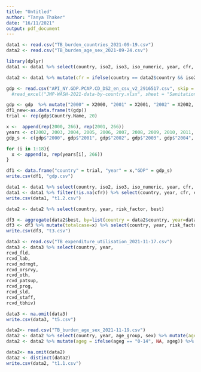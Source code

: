 ```yaml
---
title: "Untitled"
author: "Tanya Thaker"
date: "16/11/2021"
output: pdf_document
---
```


```r
data1 <- read.csv("TB_burden_countries_2021-09-19.csv")
data2 <- read.csv("TB_burden_age_sex_2021-09-24.csv")
```

```r
library(dplyr)
data1 <- data1 %>% select(country, iso2, iso3, iso_numeric, year, cfr, e_inc_num)
```

```r
data2 <- data1 %>% mutate(cfr = ifelse(country == data2$country && iso2 == data2$iso2 && iso3 == data2$iso3 && iso_numeric == data2$iso_numeric && year == data2$year, data2$cfr, NA))
```
 
```r
gdp <- read.csv("API_NY.GDP.PCAP.CD_DS2_en_csv_v2_2916517.csv", skip = 4)
  #read_excel("JMP-WASH-2021-data-by-country.xlsx", sheet = "Sanitation", skip=1)

gdp <- gdp  %>% mutate("2000" = X2000, "2001" = X2001, "2002" = X2002, "2003" = X2003, "2004" = X2004, "2005" = X2005, "2006" = X2006, "2007" = X2007, "2008" = X2008, "2009" = X2009, "2010" = X2010, "2011" = X2011, "2012" = X2012, "2013" = X2013, "2014" = X2014, "2015" = X2015, "2016" = X2016, "2017" = X2017, "2018" = X2018, "2019" = X2019) %>% select(Country.Name, "2000", "2001", "2002", "2003", "2004", "2005", "2006", "2007", "2008", "2009", "2010", "2011", "2012", "2013", "2014", "2015", "2016", "2017", "2018", "2019")
df1_new<-as.data.frame(t(gdp))
trial <- rep(gdp$Country.Name, 20) 

x <-  append(rep(2000, 266), rep(2001, 266))
years <- c(2002, 2003, 2004, 2005, 2006, 2007, 2008, 2009, 2010, 2011, 2012, 2013, 2014, 2015, 2016, 2017, 2018, 2019)
gdp_s <- c(gdp$"2000", gdp$"2001", gdp$"2002", gdp$"2003", gdp$"2004", gdp$"2005", gdp$"2006", gdp$"2007", gdp$"2008", gdp$"2009", gdp$"2010", gdp$"2011", gdp$"2012", gdp$"2013", gdp$"2014", gdp$"2015", gdp$"2016", gdp$"2017", gdp$"2018", gdp$"2019")

for (i in 1:18){
  x <- append(x, rep(years[i], 266))
}

df1 <- data.frame("country" = trial, "year" = x,"GDP" = gdp_s)
write.csv(df1, "gdp.csv")
```

```r
data1 <- data1 %>% select(country, iso2, iso3, iso_numeric, year, cfr, e_inc_num)
data1 <- data1 %>% filter(!is.na(cfr)) %>% select(country, year, cfr, e_inc_num)
write.csv(data1, "t1.2.csv")

```


```r
data2 <- data2 %>% select(country, year, risk_factor, best)

df3 <- aggregate(data2$best, by=list(country = data2$country, year=data2$year, risk_factor=data2$risk_factor), FUN=sum)
df3 <- df3 %>% mutate(totalcase=x) %>% select(country, year, risk_factor, totalcase)
write.csv(df3, "t3.csv")
```

```r
data3 <- read.csv("TB_expenditure_utilisation_2021-11-17.csv")
data3 <- data3 %>% select(country, year,
rcvd_fld,
rcvd_lab,
rcvd_mdrmgt,
rcvd_orsrvy,
rcvd_oth,
rcvd_patsup,
rcvd_prog,
rcvd_sld,
rcvd_staff,
rcvd_tbhiv)
```
```r
data3 <- na.omit(data3)
write.csv(data3, "t5.csv")
```


```r
data2<- read.csv("TB_burden_age_sex_2021-11-19.csv")
data2 <- data2 %>% select(country, year, age_group, sex) %>% mutate(ageg = age_group) 
data2 <- data2 %>% mutate(ageg = ifelse(ageg == "0-14", NA, ageg)) %>% mutate(ageg = ifelse(ageg == "15-24", "15plus", ageg)) %>% mutate(ageg = ifelse(ageg == "18plus", "15plus", ageg)) %>% mutate(ageg = ifelse(ageg == "25-34", "15plus", ageg)) %>% mutate(ageg = ifelse(ageg == "35-44", "15plus", ageg)) %>% mutate(ageg = ifelse(ageg == "45-54", "15plus", ageg)) %>% mutate(ageg = ifelse(ageg == "55-64", "15plus", ageg)) %>% mutate(ageg = ifelse(ageg == "65plus", "15plus", ageg))
```
```r
data2<- na.omit(data2)
data2 <- distinct(data2)
write.csv(data2, "t1.1.csv")
```



